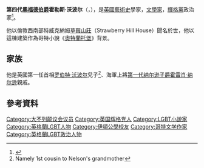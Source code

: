 {{Infobox MP
|honorific-prefix = [[The_Right_Honourable|The Right Honourable]]
|name        = The Earl of Orford
|honorific-suffix =
|image       = Horace Walpole.jpg
|alt         = Horace Walpole, 4th Earl of Orford
|caption     = [[约书亚·雷诺兹|约书亚·雷诺兹]]绘，1756<br/><small> National Portrait Gallery, collection London</small>.
|constituency_MP = [[Callington_(UK_Parliament_constituency)|Callington]]
|parliament  =  <!--Can be repeated up to eight times by adding a number-->
|majority    =  <!--Can be repeated up to eight times by adding a number-->
|term_start  =  1741
|term_end    =  1754
|alongside   = Thomas Copleston (1741–1748)<br/>Edward Bacon (1748–1754)
|predecessor =  Thomas Copleston<br/>Isaac le Heup
|successor   =  Sewallis Shirley<br/>John Sharpe
|constituency_MP1 = [[Castle_Rising_(UK_Parliament_constituency)|Castle Rising]]
|parliament1  =  <!--Can be repeated up to eight times by adding a number-->
|majority1    =  <!--Can be repeated up to eight times by adding a number-->
|term_start1  =  1754
|term_end1    =  1757
|alongside1   = [[Thomas_Howard,_14th_Earl_of_Suffolk|Thomas Howard]]
|predecessor1 =  The Lord Luxborough<br/>Thomas Howard
|successor1   =  Thomas Howard<br/>Charles Boone
|constituency_MP2 = [[King's_Lynn_(UK_Parliament_constituency)|King's Lynn]]
|parliament2  =  <!--Can be repeated up to eight times by adding a number-->
|majority2    =  <!--Can be repeated up to eight times by adding a number-->
|term_start2  =  1757
|term_end2    =  1768
|alongside2   = Sir John Turner, 3rd Baronet
|predecessor2 =  Sir John Turner, 3rd Baronet<br/>[[Horatio_Walpole,_1st_Earl_of_Orford|Horatio Walpole (the elder)]]
|successor2   =  Sir John Turner, 3rd Baronet<br/>Thomas Walpole
|birth_date   = {{birth date|1717|9|24|df=y}}
|birth_place  = [[大英帝國|大英帝國]][[倫敦|倫敦]]
|death_date   = {{death date and age|1797|3|2|1717|9|24|df=y}}
|death_place  = [[大英帝國|大英帝國]][[倫敦|倫敦]]
|restingplace = St Martin Churchyard,<br/>Norfolk, United Kingdom
|restingplacecoordinates =
|birthname    = Horatio Walpole
|nationality  =
|party        = [[輝格黨|輝格黨]]
|residence    = [[草莓山莊|草莓山莊]]
|alma_mater   = [[Eton_College|Eton College]]<br/>[[King's_College,_Cambridge|King's College, Cambridge]]
|occupation   = [[文學家|文學家]]，政治家
|blank1       = 雙親
|data1        = [[罗伯特·沃波尔|罗伯特·沃波尔]]、Catherine Shorter
|religion     =
|signature    = Horace Walpole signature.svg
|signature_alt=
|website      =
}}'''第四代[[奥福德伯爵|奧福德伯爵]]霍勒斯·沃波尔'''（{{lang-en|Horace Walpole}}，{{bd|1717年|9月24日|1797年|3月2日|}}），是[[英國|英國]][[美术史|藝術史]]學家，[[作家|文學家]]，[[輝格黨_(英國)|輝格黨]]政治家<ref name="ODNB">{{Cite book |first1=Paul |last1=Langford |url=http://www.oxforddnb.com/view/article/28596 |title=Walpole, Horatio, fourth earl of Orford  (1717–1797) |work=Oxford Dictionary of National Biography |publisher=Oxford University Press online edn |year=2004, May 2011 |accessdate=8 August 2011}}</ref>。

他以倫敦西南部特威克納姆[[草莓山莊|草莓山莊]]（Strawberry Hill House）聞名於世，他以這棟建築作為哥特小說《[[奧特蘭托堡|奧特蘭托堡]]》背景。

==家族==
他是英國第一任首相[[罗伯特·沃波尔|罗伯特·沃波尔]]兒子<ref>Namely 1st cousin to Nelson's grandmother</ref>、海軍上將[[第一代纳尔逊子爵霍雷肖·纳尔逊|第一代纳尔逊子爵霍雷肖·纳尔逊]]親戚。

==參考資料==
{{reflist}}

{{Authority control}}
{{DEFAULTSORT: Walpole, Horace}}
[[Category:大不列颠议会议员|Category:大不列颠议会议员]]
[[Category:英国辉格党人|Category:英国辉格党人]]
[[Category:LGBT小說家|Category:LGBT小說家]]
[[Category:英格蘭LGBT人物|Category:英格蘭LGBT人物]]
[[Category:伊頓公學校友|Category:伊頓公學校友]]
[[Category:哥特文学作家|Category:哥特文学作家]]
[[Category:英格蘭LGBT政治人物|Category:英格蘭LGBT政治人物]]